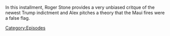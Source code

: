 {{DEFAULTSORT:
    #_EPISODE_0839:August 16, 2023
}}{{Episode
    | title           = August 16, 2023
    | caption         = Listen to this episode on [https://knowledgefight.libsyn.com/839-august-16-2023 Libsyn] [https://open.spotify.com/episode/65PqrsZ1N0DVoFmKKozkmX Spotify]
    | episodeNumber   = 839
    | length          = 01:24:05
    | airDate         = August 18, 2023
    | coverageDate    = August 16, 2023
    | previousEpisode = [[838: August 11, 2023]]
    | nextEpisode     = [[840: August 18, 2023]]
}}

{{Stub}}

In this installment, Roger Stone provides a very unbiased critque of the newest Trump indictment and Alex pitches a theory that the Maui fires were a false flag.

[[Category:Episodes]]
